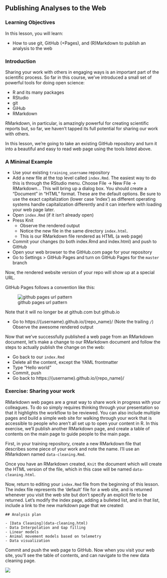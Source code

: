 ## Publishing Analyses to the Web

### Learning Objectives

In this lesson, you will learn:

- How to use git, GitHub (+Pages), and (R)Markdown to publish an analysis to the web

### Introduction

Sharing your work with others in engaging ways is an important part of the scientific process.
So far in this course, we've introduced a small set of powerful tools for doing open science:

- R and its many packages
- RStudio
- git
- GiHub
- RMarkdown

RMarkdown, in particular, is amazingly powerful for creating scientific reports but, so far, we haven't tapped its full potential for sharing our work with others.

In this lesson, we're going to take an existing GitHub repository and turn it into a beautiful and easy to read web page using the tools listed above.

### A Minimal Example

- Use your existing `training_username` repository
- Add a new file at the top level called `index.Rmd`. The easiest way to do this is through the RStudio menu. Choose File -> New File -> RMarkdown...  This will bring up a dialog box. You should create a "Document" in "HTML" format. These are the default options.  Be sure to use the exact capitalization (lower case 'index') as different operating systems handle capitalization differently and it can interfere with loading your web page later.
- Open `index.Rmd` (if it isn't already open)
- Press Knit
    - Observe the rendered output
    - Notice the new file in the same directory `index.html`.
    - This is our RMarkdown file rendered as HTML (a web page)
- Commit your changes (to both index.Rmd and index.html) and push to GitHub
- Open your web browser to the GitHub.com page for your repository
- Go to Settings > GitHub Pages and turn on GitHub Pages for the `master` branch

Now, the rendered website version of your repo will show up at a special URL.
    
GitHub Pages follows a convention like this:
    
![github pages url pattern](images/github_pages.png)
     
Note that it will no longer be at github.com but github.io
     
- Go to https://{username}.github.io/{repo_name}/ (Note the trailing `/`)
    Observe the awesome rendered output
    
Now that we've successfully published a web page from an RMarkdown document, let's make a change to our RMarkdown document and follow the steps to actually publish the change on the web:

- Go back to our `index.Rmd`
- Delete all the content, except the YAML frontmatter
- Type "Hello world"
- Commit, push
- Go back to https://{username}.github.io/{repo_name}/

### Exercise: Sharing your work

RMarkdown web pages are a great way to share work in progress with your colleagues.  To do so simply requires thinking through your presentation so that it highlights the workflow to be reviewed.  You can also include multiple pages and build a simple web site for walking through your work that is accessible to people who aren't all set up to open your content in R.  In this exercise, we'll publish another RMarkdown page, and create a table of contents on the main page to guide people to the main page.

First, in your training repository, create a new RMarkdown file that describes some piece of your work and note the name.  I'll use an RMarkdown named `data-cleaning.Rmd`.

Once you have an RMarkdown created, `Knit` the document which will create the HTML version of the file, which in this case will be named `data-cleaning.html`.  

Now, return to editing your `index.Rmd` file from the beginning of this lesson.  The index file represents the 'default' file for a web site, and is returned whenever you visit the web site but don't specify an explicit file to be returned.  Let's modify the index page, adding a bulleted list, and in that list, include a link to the new markdown page that we created:

```
## Analysis plan

- [Data Cleaning](data-cleaning.html)
- Data Interpolation and Gap filling
- Linear models
- Animal movement models based on telemetry
- Data visualization
```

Commit and push the web page to GitHub.  Now when you visit your web site, you'll see the table of contents, and can navigate to the new data cleaning page.

![](images/git-index-page.png)





